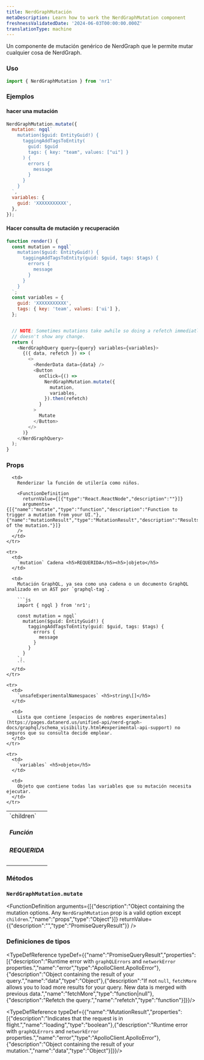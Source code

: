```yaml
---
title: NerdGraphMutación
metaDescription: Learn how to work the NerdGraphMutation component
freshnessValidatedDate: '2024-06-03T00:00:00.000Z'
translationType: machine
---
```


Un componente de mutación genérico de NerdGraph que le permite mutar cualquier cosa de NerdGraph.

### Uso

```js
import { NerdGraphMutation } from 'nr1'
```

### Ejemplos

#### hacer una mutación

```js
NerdGraphMutation.mutate({
  mutation: ngql`
    mutation($guid: EntityGuid!) {
      taggingAddTagsToEntity(
        guid: $guid
        tags: { key: "team", values: ["ui"] }
      ) {
        errors {
          message
        }
      }
    }
  `,
  variables: {
    guid: 'XXXXXXXXXXX',
  },
});
```

#### Hacer consulta de mutación y recuperación

```js
function render() {
  const mutation = ngql`
    mutation($guid: EntityGuid!) {
      taggingAddTagsToEntity(guid: $guid, tags: $tags) {
        errors {
          message
        }
      }
    }
  `;
  const variables = {
    guid: 'XXXXXXXXXXX',
    tags: { key: 'team', values: ['ui'] },
  };


  // NOTE: Sometimes mutations take awhile so doing a refetch immediatly after a mutate
  // doesn't show any change.
  return (
    <NerdGraphQuery query={query} variables={variables}>
      {({ data, refetch }) => (
        <>
          <RenderData data={data} />
          <Button
            onClick={() =>
              NerdGraphMutation.mutate({
                mutation,
                variables,
              }).then(refetch)
            }
          >
            Mutate
          </Button>
        </>
      )}
    </NerdGraphQuery>
  );
}
```

### Props

<table>
  <tbody>
    <tr>
      <td>
        `children` <h5>Función</h5><h5>REQUERIDA</h5>
      </td>

      <td>
        Renderizar la función de utilería como niños.

        <FunctionDefinition
          returnValue={[{"type":"React.ReactNode","description":""}]}
          arguments={[{"name":"mutate","type":"function","description":"Function to trigger a mutation from your UI."},{"name":"mutationResult","type":"MutationResult","description":"Results of the mutation."}]}
        />
      </td>
    </tr>

    <tr>
      <td>
        `mutation` Cadena <h5>REQUERIDA</h5><h5>|objeto</h5>
      </td>

      <td>
        Mutación GraphQL, ya sea como una cadena o un documento GraphQL analizado en un AST por `graphql-tag`.

        ```js
        import { ngql } from 'nr1';

        const mutation = ngql`
          mutation($guid: EntityGuid!) {
            taggingAddTagsToEntity(guid: $guid, tags: $tags) {
              errors {
                message
              }
            }
          }
        `;
        ```
      </td>
    </tr>

    <tr>
      <td>
        `unsafeExperimentalNamespaces` <h5>string\[]</h5>
      </td>

      <td>
        Lista que contiene [espacios de nombres experimentales](https://pages.datanerd.us/unified-api/nerd-graph-docs/graphql/schema_visibility.html#experimental-api-support) no seguros que su consulta decide emplear.
      </td>
    </tr>

    <tr>
      <td>
        `variables` <h5>objeto</h5>
      </td>

      <td>
        Objeto que contiene todas las variables que su mutación necesita ejecutar.
      </td>
    </tr>
  </tbody>
</table>

### Métodos

### `NerdGraphMutation.mutate`

<FunctionDefinition
  arguments={[{"description":"Object containing the mutation options. Any `NerdGraphMutation` prop is a valid option except `children`.","name":"props","type":"Object"}]}
  returnValue={{"description":"","type":"PromiseQueryResult"}}
/>

### Definiciones de tipos

<TypeDefReference typeDef={{"name":"PromiseQueryResult","properties":[{"description":"Runtime error with `graphQLErrors` and `networkError` properties.","name":"error","type":"ApolloClient.ApolloError"},{"description":"Object containing the result of your query.","name":"data","type":"Object"},{"description":"If not `null`, `fetchMore` allows you to load more results for your query. New data is merged with previous data.","name":"fetchMore","type":"function|null"},{"description":"Refetch the query.","name":"refetch","type":"function"}]}}/>

<TypeDefReference typeDef={{"name":"MutationResult","properties":[{"description":"Indicates that the request is in flight.","name":"loading","type":"boolean"},{"description":"Runtime error with `graphQLErrors` and `networkError` properties.","name":"error","type":"ApolloClient.ApolloError"},{"description":"Object containing the result of your mutation.","name":"data","type":"Object"}]}}/>